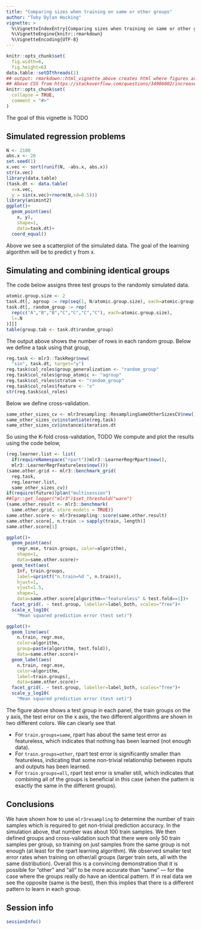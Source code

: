 ```yaml
---
title: "Comparing sizes when training on same or other groups"
author: "Toby Dylan Hocking"
vignette: >
  %\VignetteIndexEntry{Comparing sizes when training on same or other groups}
  %\VignetteEngine{knitr::rmarkdown}
  %\VignetteEncoding{UTF-8}
---
```


<style type="text/css">
.main-container {
  max-width: 1200px !important;
  margin: auto;
}
</style>

```r
knitr::opts_chunk$set(
  fig.width=6,
  fig.height=6)
data.table::setDTthreads(1)
## output: rmarkdown::html_vignette above creates html where figures are limited to 700px wide.
## Above CSS from https://stackoverflow.com/questions/34906002/increase-width-of-entire-html-rmarkdown-output main-container is for html_document, body is for html_vignette
knitr::opts_chunk$set(
  collapse = TRUE,
  comment = "#>"
)
```

The goal of this vignette is TODO

## Simulated regression problems

```r
N <- 2100
abs.x <- 20
set.seed(1)
x.vec <- sort(runif(N, -abs.x, abs.x))
str(x.vec)
library(data.table)
(task.dt <- data.table(
  x=x.vec,
  y = sin(x.vec)+rnorm(N,sd=0.5)))
library(animint2)
ggplot()+
  geom_point(aes(
    x, y),
    shape=1,
    data=task.dt)+
  coord_equal()
```

Above we see a scatterplot of the simulated data. The goal of the
learning algorithm will be to predict y from x.

## Simulating and combining identical groups

The code below assigns three test groups to the randomly simulated
data.

```r
atomic.group.size <- 2
task.dt[, agroup := rep(seq(1, N/atomic.group.size), each=atomic.group.size)][]
task.dt[, random_group := rep(
  rep(c("A","B","B","C","C","C","C"), each=atomic.group.size),
  l=.N
)][]
table(group.tab <- task.dt$random_group)
```

The output above shows the number of rows in each random group. 
Below we define a task using that group,

```r
reg.task <- mlr3::TaskRegr$new(
  "sin", task.dt, target="y")
reg.task$col_roles$group_generalization <- "random_group"
reg.task$col_roles$group_atomic <- "agroup"
reg.task$col_roles$stratum <- "random_group"
reg.task$col_roles$feature <- "x"
str(reg.task$col_roles)
```

Below we define cross-validation.

```r
same_other_sizes_cv <- mlr3resampling::ResamplingSameOtherSizesCV$new()
same_other_sizes_cv$instantiate(reg.task)
same_other_sizes_cv$instance$iteration.dt
```

So using the K-fold cross-validation, TODO 
We compute and plot the results using the code below,

```r
(reg.learner.list <- list(
  if(requireNamespace("rpart"))mlr3::LearnerRegrRpart$new(),
  mlr3::LearnerRegrFeatureless$new()))
(same.other.grid <- mlr3::benchmark_grid(
  reg.task,
  reg.learner.list,
  same_other_sizes_cv))
if(require(future))plan("multisession")
##lgr::get_logger("mlr3")$set_threshold("warn")
(same.other.result <- mlr3::benchmark(
  same.other.grid, store_models = TRUE))
same.other.score <- mlr3resampling::score(same.other.result)
same.other.score[, n.train := sapply(train, length)]
same.other.score[1]

ggplot()+
  geom_point(aes(
    regr.mse, train.groups, color=algorithm),
    shape=1,
    data=same.other.score)+
  geom_text(aes(
    Inf, train.groups,
    label=sprintf("n.train=%d ", n.train)),
    hjust=1,
    vjust=1.5,
    shape=1,
    data=same.other.score[algorithm=="featureless" & test.fold==1])+
  facet_grid(. ~ test.group, labeller=label_both, scales="free")+
  scale_x_log10(
    "Mean squared prediction error (test set)")

ggplot()+
  geom_line(aes(
    n.train, regr.mse,
    color=algorithm,
    group=paste(algorithm, test.fold)),
    data=same.other.score)+
  geom_label(aes(
    n.train, regr.mse,
    color=algorithm,
    label=train.groups),
    data=same.other.score)+
  facet_grid(. ~ test.group, labeller=label_both, scales="free")+
  scale_y_log10(
    "Mean squared prediction error (test set)")
```

The figure above shows a test group in each panel, the train groups on
the y axis, the test error on the x axis, the two different algorithms
are shown in two different colors. We can clearly see that 

* For `train.groups=same`, rpart has about the same test error as
  featureless, which indicates that nothing has been learned (not
  enough data).
* For `train.groups=other`, rpart test error is significantly smaller
  than featureless, indicating that some non-trivial relationship
  between inputs and outputs has been learned.
* For `train.groups=all`, rpart test error is smaller still, which
  indicates that combining all of the groups is beneficial in this
  case (when the pattern is exactly the same in the different
  groups).
  
## Conclusions

We have shown how to use `mlr3resampling` to determine the number of
train samples which is required to get non-trivial prediction
accuracy. In the simulation above, that number was about 100 train
samples. We then defined groups and cross-validation such that there
were only 50 train samples per group, so training on just samples from
the same group is not enough (at least for the rpart learning
algorithm). We observed smaller test error rates when training on
other/all groups (larger train sets, all with the same
distribution). Overall this is a convincing demonstration that it is
possible for "other" and "all" to be more accurate than "same" --- for
the case where the groups really do have an identical pattern. If in
real data we see the opposite (same is the best), then this implies
that there is a different pattern to learn in each group.

## Session info

```r
sessionInfo()
```

